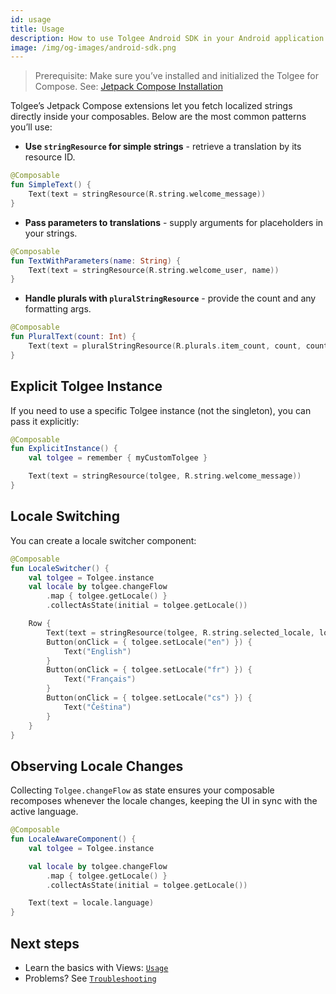 ```yaml
---
id: usage
title: Usage
description: How to use Tolgee Android SDK in your Android application with Jetpack Compose support
image: /img/og-images/android-sdk.png
---
```


> Prerequisite: Make sure you’ve installed and initialized the Tolgee for Compose. See: [Jetpack Compose Installation](./installation.mdx)

Tolgee’s Jetpack Compose extensions let you fetch localized strings directly inside your composables. Below are the most common patterns you’ll use:

* __Use `stringResource` for simple strings__ - retrieve a translation by its resource ID.

```kotlin
@Composable
fun SimpleText() {
    Text(text = stringResource(R.string.welcome_message))
}
```
* __Pass parameters to translations__ - supply arguments for placeholders in your strings.

```kotlin
@Composable
fun TextWithParameters(name: String) {
    Text(text = stringResource(R.string.welcome_user, name))
}
```
* __Handle plurals with `pluralStringResource`__ - provide the count and any formatting args.

```kotlin
@Composable
fun PluralText(count: Int) {
    Text(text = pluralStringResource(R.plurals.item_count, count, count))
}
```

## Explicit Tolgee Instance

If you need to use a specific Tolgee instance (not the singleton), you can pass it explicitly:

```kotlin
@Composable
fun ExplicitInstance() {
    val tolgee = remember { myCustomTolgee }

    Text(text = stringResource(tolgee, R.string.welcome_message))
}
```

## Locale Switching

You can create a locale switcher component:

```kotlin
@Composable
fun LocaleSwitcher() {
    val tolgee = Tolgee.instance
    val locale by tolgee.changeFlow
        .map { tolgee.getLocale() }
        .collectAsState(initial = tolgee.getLocale())

    Row {
        Text(text = stringResource(tolgee, R.string.selected_locale, locale.language))
        Button(onClick = { tolgee.setLocale("en") }) {
            Text("English")
        }
        Button(onClick = { tolgee.setLocale("fr") }) {
            Text("Français")
        }
        Button(onClick = { tolgee.setLocale("cs") }) {
            Text("Čeština")
        }
    }
}
```

## Observing Locale Changes

Collecting `Tolgee.changeFlow` as state ensures your composable recomposes whenever the locale changes, keeping the UI in sync with the active language.

```kotlin
@Composable
fun LocaleAwareComponent() {
    val tolgee = Tolgee.instance

    val locale by tolgee.changeFlow
        .map { tolgee.getLocale() }
        .collectAsState(initial = tolgee.getLocale())

    Text(text = locale.language)
}
```

## Next steps

- Learn the basics with Views: [`Usage`](/android-sdk/usage)
- Problems? See [`Troubleshooting`](/android-sdk/jetpack/troubleshooting)
